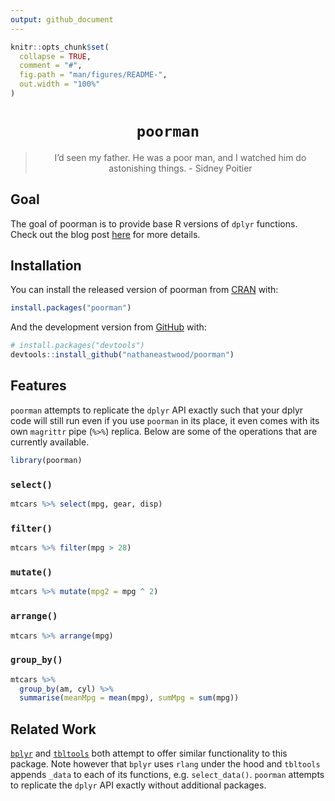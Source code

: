 ```yaml
---
output: github_document
---
```


<!-- README.md is generated from README.Rmd. Please edit that file -->

```r
knitr::opts_chunk$set(
  collapse = TRUE,
  comment = "#",
  fig.path = "man/figures/README-",
  out.width = "100%"
)
```

<h1 align="center"><code>poorman</code></h1>

<blockquote align="center">
  I'd seen my father. He was a poor man, and I watched him do astonishing things.
    - Sidney Poitier
</blockquote>

## Goal

The goal of poorman is to provide base R versions of `dplyr` functions. Check out the blog post [here](https://nathaneastwood.github.io/2020/02/15/building-a-base-dplyr-with-primitives/) for more details.

## Installation

You can install the released version of poorman from [CRAN](https://CRAN.R-project.org) with:

``` r
install.packages("poorman")
```

And the development version from [GitHub](https://github.com/) with:

``` r
# install.packages("devtools")
devtools::install_github("nathaneastwood/poorman")
```

## Features

`poorman` attempts to replicate the `dplyr` API exactly such that your dplyr code will still run even if you use `poorman` in its place, it even comes with its own `magrittr` pipe (`%>%`) replica. Below are some of the operations that are currently available.

```r
library(poorman)
```

### `select()`

```r
mtcars %>% select(mpg, gear, disp)
```

### `filter()`

```r
mtcars %>% filter(mpg > 28)
```

### `mutate()`

```r
mtcars %>% mutate(mpg2 = mpg ^ 2)
```

### `arrange()`

```r
mtcars %>% arrange(mpg)
```

### `group_by()`

```r
mtcars %>%
  group_by(am, cyl) %>%
  summarise(meanMpg = mean(mpg), sumMpg = sum(mpg))
```

## Related Work

[`bplyr`](https://github.com/yonicd/bplyr) and [`tbltools`](https://github.com/mkearney/tbltools) both attempt to offer similar functionality to this package. Note however that `bplyr` uses `rlang` under the hood and `tbltools` appends `_data` to each of its functions, e.g. `select_data()`. `poorman` attempts to replicate the `dplyr` API exactly without additional packages.
